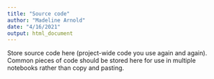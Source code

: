 ```yaml
---
title: "Source code"
author: "Madeline Arnold"
date: "4/16/2021"
output: html_document
---
```


Store source code here (project-wide code you use again and again). Common pieces of code should be stored here for use in multiple notebooks rather than copy and pasting.
